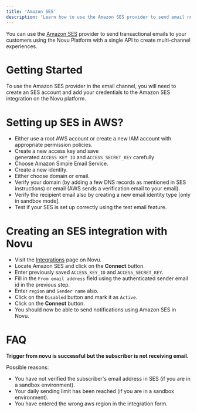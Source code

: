 ```yaml
---
title: 'Amazon SES'
description: 'Learn how to use the Amazon SES provider to send email notifications using Novu'
---
```


You can use the [Amazon SES](https://aws.amazon.com/ses/) provider to send transactional emails to your customers using the Novu Platform with a single API to create multi-channel experiences.

# Getting Started

To use the Amazon SES provider in the email channel, you will need to create an SES account and add your credentials to the Amazon SES integration on the Novu platform.

# Setting up SES in AWS?

- Either use a root AWS account or create a new IAM account with appropriate permission policies.
- Create a new access key and save generated `ACCESS_KEY_ID` and `ACCESS_SECRET_KEY` carefully
- Choose Amazon Simple Email Service.
- Create a new identity.
- Either choose domain or email.
- Verify your domain (by adding a few DNS records as mentioned in SES instructions) or email (AWS sends a verification email to your email).
- Verify the recipient email also by creating a new email identity type [only in sandbox mode].
- Test if your SES is set up correctly using the test email feature.

# Creating an SES integration with Novu

- Visit the [Integrations](https://web.novu.co/integrations) page on Novu.
- Locate Amazon SES and click on the **Connect** button.
- Enter previously saved `ACCESS_KEY_ID` and `ACCESS_SECRET_KEY`.
- Fill in the `From email address` field using the authenticated sender email id in the previous step.
- Enter `region` and `Sender name` also.
- Click on the `Disabled` button and mark it as `Active`.
- Click on the **Connect** button.
- You should now be able to send notifications using Amazon SES in Novu.

# FAQ

****Trigger from novu is successful but the subscriber is not receiving email.****

Possible reasons:

- You have not verified the subscriber's email address in SES (if you are in a sandbox environment).
- Your daily sending limit has been reached (if you are in a sandbox environment).
- You have entered the wrong aws region in the integration form.